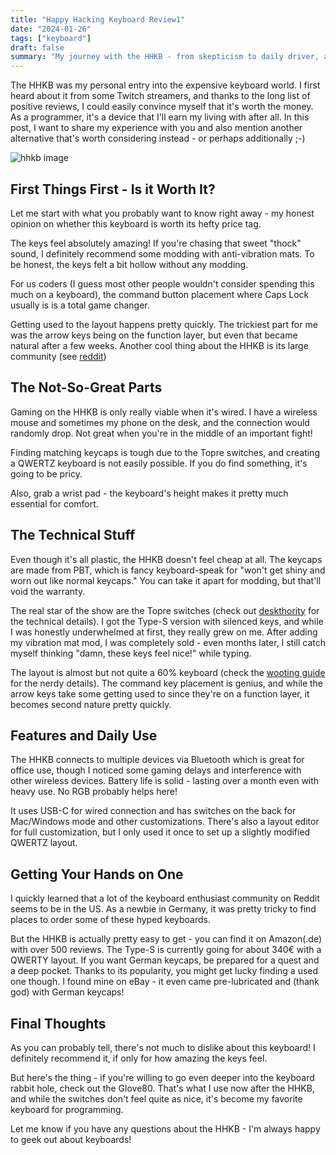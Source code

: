 ```yaml
---
title: "Happy Hacking Keyboard Review1"
date: "2024-01-26"
tags: ["keyboard"]
draft: false
summary: "My journey with the HHKB - from skepticism to daily driver, and why it might be worth the investment for programmers."
---
```


The HHKB was my personal entry into the expensive keyboard world. I first heard about it from some Twitch streamers, and thanks to the long list of positive reviews, I could easily convince myself that it's worth the money. As a programmer, it's a device that I'll earn my living with after all. In this post, I want to share my experience with you and also mention another alternative that's worth considering instead - or perhaps additionally ;-)

![hhkb image](/static/hhkb-banana.png)

## First Things First - Is it Worth It?

Let me start with what you probably want to know right away - my honest opinion on whether this keyboard is worth its hefty price tag.

The keys feel absolutely amazing! If you're chasing that sweet "thock" sound, I definitely recommend some modding with anti-vibration mats. To be honest, the keys felt a bit hollow without any modding.

For us coders (I guess most other people wouldn't consider spending this much on a keyboard), the command button placement where Caps Lock usually is is a total game changer.

Getting used to the layout happens pretty quickly. The trickiest part for me was the arrow keys being on the function layer, but even that became natural after a few weeks. Another cool thing about the HHKB is its large community (see [reddit](https://www.reddit.com/r/HHKB/))

## The Not-So-Great Parts

Gaming on the HHKB is only really viable when it's wired. I have a wireless mouse and sometimes my phone on the desk, and the connection would randomly drop. Not great when you're in the middle of an important fight!

Finding matching keycaps is tough due to the Topre switches, and creating a QWERTZ keyboard is not easily possible. If you do find something, it's going to be pricy.

Also, grab a wrist pad - the keyboard's height makes it pretty much essential for comfort.

## The Technical Stuff

Even though it's all plastic, the HHKB doesn't feel cheap at all. The keycaps are made from PBT, which is fancy keyboard-speak for "won't get shiny and worn out like normal keycaps." You can take it apart for modding, but that'll void the warranty.

<AudioComponent src="/static/hhkb-sound.mp3" />

The real star of the show are the Topre switches (check out [deskthority](https://deskthority.net/wiki/Topre_switch) for the technical details). I got the Type-S version with silenced keys, and while I was honestly underwhelmed at first, they really grew on me. After adding my vibration mat mod, I was completely sold - even months later, I still catch myself thinking "damn, these keys feel nice!" while typing.

The layout is almost but not quite a 60% keyboard (check the [wooting guide](https://wooting.io/post/the-ultimate-guide-to-keyboard-layouts-and-form-factors) for the nerdy details). The command key placement is genius, and while the arrow keys take some getting used to since they're on a function layer, it becomes second nature pretty quickly.

## Features and Daily Use

The HHKB connects to multiple devices via Bluetooth which is great for office use, though I noticed some gaming delays and interference with other wireless devices. Battery life is solid - lasting over a month even with heavy use. No RGB probably helps here!

It uses USB-C for wired connection and has switches on the back for Mac/Windows mode and other customizations. There's also a layout editor for full customization, but I only used it once to set up a slightly modified QWERTZ layout.

## Getting Your Hands on One

I quickly learned that a lot of the keyboard enthusiast community on Reddit seems to be in the US. As a newbie in Germany, it was pretty tricky to find places to order some of these hyped keyboards.

But the HHKB is actually pretty easy to get - you can find it on Amazon(.de) with over 500 reviews. The Type-S is currently going for about 340€ with a QWERTY layout. If you want German keycaps, be prepared for a quest and a deep pocket. Thanks to its popularity, you might get lucky finding a used one though. I found mine on eBay - it even came pre-lubricated and (thank god) with German keycaps!

## Final Thoughts

As you can probably tell, there's not much to dislike about this keyboard! I definitely recommend it, if only for how amazing the keys feel.

But here's the thing - if you're willing to go even deeper into the keyboard rabbit hole, check out the Glove80. That's what I use now after the HHKB, and while the switches don't feel quite as nice, it's become my favorite keyboard for programming.

Let me know if you have any questions about the HHKB - I'm always happy to geek out about keyboards!
